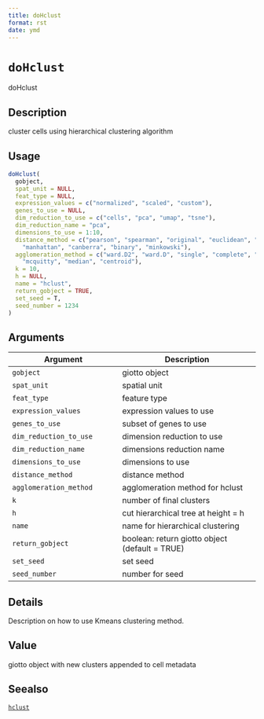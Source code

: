```yaml
--- 
title: doHclust 
format: rst 
date: ymd 
--- 
```

# `doHclust`

doHclust


## Description

cluster cells using hierarchical clustering algorithm


## Usage

```r
doHclust(
  gobject,
  spat_unit = NULL,
  feat_type = NULL,
  expression_values = c("normalized", "scaled", "custom"),
  genes_to_use = NULL,
  dim_reduction_to_use = c("cells", "pca", "umap", "tsne"),
  dim_reduction_name = "pca",
  dimensions_to_use = 1:10,
  distance_method = c("pearson", "spearman", "original", "euclidean", "maximum",
    "manhattan", "canberra", "binary", "minkowski"),
  agglomeration_method = c("ward.D2", "ward.D", "single", "complete", "average",
    "mcquitty", "median", "centroid"),
  k = 10,
  h = NULL,
  name = "hclust",
  return_gobject = TRUE,
  set_seed = T,
  seed_number = 1234
)
```


## Arguments

Argument      |Description
------------- |----------------
`gobject`     |     giotto object
`spat_unit`     |     spatial unit
`feat_type`     |     feature type
`expression_values`     |     expression values to use
`genes_to_use`     |     subset of genes to use
`dim_reduction_to_use`     |     dimension reduction to use
`dim_reduction_name`     |     dimensions reduction name
`dimensions_to_use`     |     dimensions to use
`distance_method`     |     distance method
`agglomeration_method`     |     agglomeration method for hclust
`k`     |     number of final clusters
`h`     |     cut hierarchical tree at height = h
`name`     |     name for hierarchical clustering
`return_gobject`     |     boolean: return giotto object (default = TRUE)
`set_seed`     |     set seed
`seed_number`     |     number for seed


## Details

Description on how to use Kmeans clustering method.


## Value

giotto object with new clusters appended to cell metadata


## Seealso

[`hclust`](#hclust)


